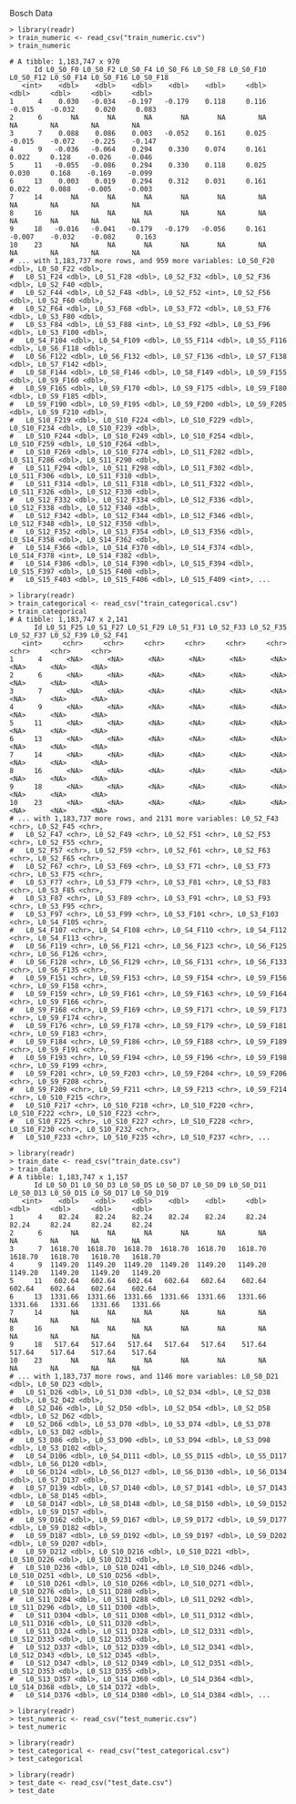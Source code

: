 Bosch Data

```
> library(readr)
> train_numeric <- read_csv("train_numeric.csv")
> train_numeric

# A tibble: 1,183,747 x 970
      Id L0_S0_F0 L0_S0_F2 L0_S0_F4 L0_S0_F6 L0_S0_F8 L0_S0_F10 L0_S0_F12 L0_S0_F14 L0_S0_F16 L0_S0_F18
   <int>    <dbl>    <dbl>    <dbl>    <dbl>    <dbl>     <dbl>     <dbl>     <dbl>     <dbl>     <dbl>
1      4    0.030   -0.034   -0.197   -0.179    0.118     0.116    -0.015    -0.032     0.020     0.083
2      6       NA       NA       NA       NA       NA        NA        NA        NA        NA        NA
3      7    0.088    0.086    0.003   -0.052    0.161     0.025    -0.015    -0.072    -0.225    -0.147
4      9   -0.036   -0.064    0.294    0.330    0.074     0.161     0.022     0.128    -0.026    -0.046
5     11   -0.055   -0.086    0.294    0.330    0.118     0.025     0.030     0.168    -0.169    -0.099
6     13    0.003    0.019    0.294    0.312    0.031     0.161     0.022     0.088    -0.005    -0.003
7     14       NA       NA       NA       NA       NA        NA        NA        NA        NA        NA
8     16       NA       NA       NA       NA       NA        NA        NA        NA        NA        NA
9     18   -0.016   -0.041   -0.179   -0.179   -0.056     0.161    -0.007    -0.032    -0.082     0.163
10    23       NA       NA       NA       NA       NA        NA        NA        NA        NA        NA
# ... with 1,183,737 more rows, and 959 more variables: L0_S0_F20 <dbl>, L0_S0_F22 <dbl>,
#   L0_S1_F24 <dbl>, L0_S1_F28 <dbl>, L0_S2_F32 <dbl>, L0_S2_F36 <dbl>, L0_S2_F40 <dbl>,
#   L0_S2_F44 <dbl>, L0_S2_F48 <dbl>, L0_S2_F52 <int>, L0_S2_F56 <dbl>, L0_S2_F60 <dbl>,
#   L0_S2_F64 <dbl>, L0_S3_F68 <dbl>, L0_S3_F72 <dbl>, L0_S3_F76 <dbl>, L0_S3_F80 <dbl>,
#   L0_S3_F84 <dbl>, L0_S3_F88 <int>, L0_S3_F92 <dbl>, L0_S3_F96 <dbl>, L0_S3_F100 <dbl>,
#   L0_S4_F104 <dbl>, L0_S4_F109 <dbl>, L0_S5_F114 <dbl>, L0_S5_F116 <dbl>, L0_S6_F118 <dbl>,
#   L0_S6_F122 <dbl>, L0_S6_F132 <dbl>, L0_S7_F136 <dbl>, L0_S7_F138 <dbl>, L0_S7_F142 <dbl>,
#   L0_S8_F144 <dbl>, L0_S8_F146 <dbl>, L0_S8_F149 <dbl>, L0_S9_F155 <dbl>, L0_S9_F160 <dbl>,
#   L0_S9_F165 <dbl>, L0_S9_F170 <dbl>, L0_S9_F175 <dbl>, L0_S9_F180 <dbl>, L0_S9_F185 <dbl>,
#   L0_S9_F190 <dbl>, L0_S9_F195 <dbl>, L0_S9_F200 <dbl>, L0_S9_F205 <dbl>, L0_S9_F210 <dbl>,
#   L0_S10_F219 <dbl>, L0_S10_F224 <dbl>, L0_S10_F229 <dbl>, L0_S10_F234 <dbl>, L0_S10_F239 <dbl>,
#   L0_S10_F244 <dbl>, L0_S10_F249 <dbl>, L0_S10_F254 <dbl>, L0_S10_F259 <dbl>, L0_S10_F264 <dbl>,
#   L0_S10_F269 <dbl>, L0_S10_F274 <dbl>, L0_S11_F282 <dbl>, L0_S11_F286 <dbl>, L0_S11_F290 <dbl>,
#   L0_S11_F294 <dbl>, L0_S11_F298 <dbl>, L0_S11_F302 <dbl>, L0_S11_F306 <dbl>, L0_S11_F310 <dbl>,
#   L0_S11_F314 <dbl>, L0_S11_F318 <dbl>, L0_S11_F322 <dbl>, L0_S11_F326 <dbl>, L0_S12_F330 <dbl>,
#   L0_S12_F332 <dbl>, L0_S12_F334 <dbl>, L0_S12_F336 <dbl>, L0_S12_F338 <dbl>, L0_S12_F340 <dbl>,
#   L0_S12_F342 <dbl>, L0_S12_F344 <dbl>, L0_S12_F346 <dbl>, L0_S12_F348 <dbl>, L0_S12_F350 <dbl>,
#   L0_S12_F352 <dbl>, L0_S13_F354 <dbl>, L0_S13_F356 <dbl>, L0_S14_F358 <dbl>, L0_S14_F362 <dbl>,
#   L0_S14_F366 <dbl>, L0_S14_F370 <dbl>, L0_S14_F374 <dbl>, L0_S14_F378 <int>, L0_S14_F382 <dbl>,
#   L0_S14_F386 <dbl>, L0_S14_F390 <dbl>, L0_S15_F394 <dbl>, L0_S15_F397 <dbl>, L0_S15_F400 <dbl>,
#   L0_S15_F403 <dbl>, L0_S15_F406 <dbl>, L0_S15_F409 <int>, ...
```

```
> library(readr)
> train_categorical <- read_csv("train_categorical.csv")
> train_categorical
# A tibble: 1,183,747 x 2,141
      Id L0_S1_F25 L0_S1_F27 L0_S1_F29 L0_S1_F31 L0_S2_F33 L0_S2_F35 L0_S2_F37 L0_S2_F39 L0_S2_F41
   <int>     <chr>     <chr>     <chr>     <chr>     <chr>     <chr>     <chr>     <chr>     <chr>
1      4      <NA>      <NA>      <NA>      <NA>      <NA>      <NA>      <NA>      <NA>      <NA>
2      6      <NA>      <NA>      <NA>      <NA>      <NA>      <NA>      <NA>      <NA>      <NA>
3      7      <NA>      <NA>      <NA>      <NA>      <NA>      <NA>      <NA>      <NA>      <NA>
4      9      <NA>      <NA>      <NA>      <NA>      <NA>      <NA>      <NA>      <NA>      <NA>
5     11      <NA>      <NA>      <NA>      <NA>      <NA>      <NA>      <NA>      <NA>      <NA>
6     13      <NA>      <NA>      <NA>      <NA>      <NA>      <NA>      <NA>      <NA>      <NA>
7     14      <NA>      <NA>      <NA>      <NA>      <NA>      <NA>      <NA>      <NA>      <NA>
8     16      <NA>      <NA>      <NA>      <NA>      <NA>      <NA>      <NA>      <NA>      <NA>
9     18      <NA>      <NA>      <NA>      <NA>      <NA>      <NA>      <NA>      <NA>      <NA>
10    23      <NA>      <NA>      <NA>      <NA>      <NA>      <NA>      <NA>      <NA>      <NA>
# ... with 1,183,737 more rows, and 2131 more variables: L0_S2_F43 <chr>, L0_S2_F45 <chr>,
#   L0_S2_F47 <chr>, L0_S2_F49 <chr>, L0_S2_F51 <chr>, L0_S2_F53 <chr>, L0_S2_F55 <chr>,
#   L0_S2_F57 <chr>, L0_S2_F59 <chr>, L0_S2_F61 <chr>, L0_S2_F63 <chr>, L0_S2_F65 <chr>,
#   L0_S2_F67 <chr>, L0_S3_F69 <chr>, L0_S3_F71 <chr>, L0_S3_F73 <chr>, L0_S3_F75 <chr>,
#   L0_S3_F77 <chr>, L0_S3_F79 <chr>, L0_S3_F81 <chr>, L0_S3_F83 <chr>, L0_S3_F85 <chr>,
#   L0_S3_F87 <chr>, L0_S3_F89 <chr>, L0_S3_F91 <chr>, L0_S3_F93 <chr>, L0_S3_F95 <chr>,
#   L0_S3_F97 <chr>, L0_S3_F99 <chr>, L0_S3_F101 <chr>, L0_S3_F103 <chr>, L0_S4_F105 <chr>,
#   L0_S4_F107 <chr>, L0_S4_F108 <chr>, L0_S4_F110 <chr>, L0_S4_F112 <chr>, L0_S4_F113 <chr>,
#   L0_S6_F119 <chr>, L0_S6_F121 <chr>, L0_S6_F123 <chr>, L0_S6_F125 <chr>, L0_S6_F126 <chr>,
#   L0_S6_F128 <chr>, L0_S6_F129 <chr>, L0_S6_F131 <chr>, L0_S6_F133 <chr>, L0_S6_F135 <chr>,
#   L0_S9_F151 <chr>, L0_S9_F153 <chr>, L0_S9_F154 <chr>, L0_S9_F156 <chr>, L0_S9_F158 <chr>,
#   L0_S9_F159 <chr>, L0_S9_F161 <chr>, L0_S9_F163 <chr>, L0_S9_F164 <chr>, L0_S9_F166 <chr>,
#   L0_S9_F168 <chr>, L0_S9_F169 <chr>, L0_S9_F171 <chr>, L0_S9_F173 <chr>, L0_S9_F174 <chr>,
#   L0_S9_F176 <chr>, L0_S9_F178 <chr>, L0_S9_F179 <chr>, L0_S9_F181 <chr>, L0_S9_F183 <chr>,
#   L0_S9_F184 <chr>, L0_S9_F186 <chr>, L0_S9_F188 <chr>, L0_S9_F189 <chr>, L0_S9_F191 <chr>,
#   L0_S9_F193 <chr>, L0_S9_F194 <chr>, L0_S9_F196 <chr>, L0_S9_F198 <chr>, L0_S9_F199 <chr>,
#   L0_S9_F201 <chr>, L0_S9_F203 <chr>, L0_S9_F204 <chr>, L0_S9_F206 <chr>, L0_S9_F208 <chr>,
#   L0_S9_F209 <chr>, L0_S9_F211 <chr>, L0_S9_F213 <chr>, L0_S9_F214 <chr>, L0_S10_F215 <chr>,
#   L0_S10_F217 <chr>, L0_S10_F218 <chr>, L0_S10_F220 <chr>, L0_S10_F222 <chr>, L0_S10_F223 <chr>,
#   L0_S10_F225 <chr>, L0_S10_F227 <chr>, L0_S10_F228 <chr>, L0_S10_F230 <chr>, L0_S10_F232 <chr>,
#   L0_S10_F233 <chr>, L0_S10_F235 <chr>, L0_S10_F237 <chr>, ...
```

```
> library(readr)
> train_date <- read_csv("train_date.csv")
> train_date
# A tibble: 1,183,747 x 1,157
      Id L0_S0_D1 L0_S0_D3 L0_S0_D5 L0_S0_D7 L0_S0_D9 L0_S0_D11 L0_S0_D13 L0_S0_D15 L0_S0_D17 L0_S0_D19
   <int>    <dbl>    <dbl>    <dbl>    <dbl>    <dbl>     <dbl>     <dbl>     <dbl>     <dbl>     <dbl>
1      4    82.24    82.24    82.24    82.24    82.24     82.24     82.24     82.24     82.24     82.24
2      6       NA       NA       NA       NA       NA        NA        NA        NA        NA        NA
3      7  1618.70  1618.70  1618.70  1618.70  1618.70   1618.70   1618.70   1618.70   1618.70   1618.70
4      9  1149.20  1149.20  1149.20  1149.20  1149.20   1149.20   1149.20   1149.20   1149.20   1149.20
5     11   602.64   602.64   602.64   602.64   602.64    602.64    602.64    602.64    602.64    602.64
6     13  1331.66  1331.66  1331.66  1331.66  1331.66   1331.66   1331.66   1331.66   1331.66   1331.66
7     14       NA       NA       NA       NA       NA        NA        NA        NA        NA        NA
8     16       NA       NA       NA       NA       NA        NA        NA        NA        NA        NA
9     18   517.64   517.64   517.64   517.64   517.64    517.64    517.64    517.64    517.64    517.64
10    23       NA       NA       NA       NA       NA        NA        NA        NA        NA        NA
# ... with 1,183,737 more rows, and 1146 more variables: L0_S0_D21 <dbl>, L0_S0_D23 <dbl>,
#   L0_S1_D26 <dbl>, L0_S1_D30 <dbl>, L0_S2_D34 <dbl>, L0_S2_D38 <dbl>, L0_S2_D42 <dbl>,
#   L0_S2_D46 <dbl>, L0_S2_D50 <dbl>, L0_S2_D54 <dbl>, L0_S2_D58 <dbl>, L0_S2_D62 <dbl>,
#   L0_S2_D66 <dbl>, L0_S3_D70 <dbl>, L0_S3_D74 <dbl>, L0_S3_D78 <dbl>, L0_S3_D82 <dbl>,
#   L0_S3_D86 <dbl>, L0_S3_D90 <dbl>, L0_S3_D94 <dbl>, L0_S3_D98 <dbl>, L0_S3_D102 <dbl>,
#   L0_S4_D106 <dbl>, L0_S4_D111 <dbl>, L0_S5_D115 <dbl>, L0_S5_D117 <dbl>, L0_S6_D120 <dbl>,
#   L0_S6_D124 <dbl>, L0_S6_D127 <dbl>, L0_S6_D130 <dbl>, L0_S6_D134 <dbl>, L0_S7_D137 <dbl>,
#   L0_S7_D139 <dbl>, L0_S7_D140 <dbl>, L0_S7_D141 <dbl>, L0_S7_D143 <dbl>, L0_S8_D145 <dbl>,
#   L0_S8_D147 <dbl>, L0_S8_D148 <dbl>, L0_S8_D150 <dbl>, L0_S9_D152 <dbl>, L0_S9_D157 <dbl>,
#   L0_S9_D162 <dbl>, L0_S9_D167 <dbl>, L0_S9_D172 <dbl>, L0_S9_D177 <dbl>, L0_S9_D182 <dbl>,
#   L0_S9_D187 <dbl>, L0_S9_D192 <dbl>, L0_S9_D197 <dbl>, L0_S9_D202 <dbl>, L0_S9_D207 <dbl>,
#   L0_S9_D212 <dbl>, L0_S10_D216 <dbl>, L0_S10_D221 <dbl>, L0_S10_D226 <dbl>, L0_S10_D231 <dbl>,
#   L0_S10_D236 <dbl>, L0_S10_D241 <dbl>, L0_S10_D246 <dbl>, L0_S10_D251 <dbl>, L0_S10_D256 <dbl>,
#   L0_S10_D261 <dbl>, L0_S10_D266 <dbl>, L0_S10_D271 <dbl>, L0_S10_D276 <dbl>, L0_S11_D280 <dbl>,
#   L0_S11_D284 <dbl>, L0_S11_D288 <dbl>, L0_S11_D292 <dbl>, L0_S11_D296 <dbl>, L0_S11_D300 <dbl>,
#   L0_S11_D304 <dbl>, L0_S11_D308 <dbl>, L0_S11_D312 <dbl>, L0_S11_D316 <dbl>, L0_S11_D320 <dbl>,
#   L0_S11_D324 <dbl>, L0_S11_D328 <dbl>, L0_S12_D331 <dbl>, L0_S12_D333 <dbl>, L0_S12_D335 <dbl>,
#   L0_S12_D337 <dbl>, L0_S12_D339 <dbl>, L0_S12_D341 <dbl>, L0_S12_D343 <dbl>, L0_S12_D345 <dbl>,
#   L0_S12_D347 <dbl>, L0_S12_D349 <dbl>, L0_S12_D351 <dbl>, L0_S12_D353 <dbl>, L0_S13_D355 <dbl>,
#   L0_S13_D357 <dbl>, L0_S14_D360 <dbl>, L0_S14_D364 <dbl>, L0_S14_D368 <dbl>, L0_S14_D372 <dbl>,
#   L0_S14_D376 <dbl>, L0_S14_D380 <dbl>, L0_S14_D384 <dbl>, ...
```

```
> library(readr)
> test_numeric <- read_csv("test_numeric.csv")
> test_numeric
```

```
> library(readr)
> test_categorical <- read_csv("test_categorical.csv")
> test_categorical
```

```
> library(readr)
> test_date <- read_csv("test_date.csv")
> test_date
```
